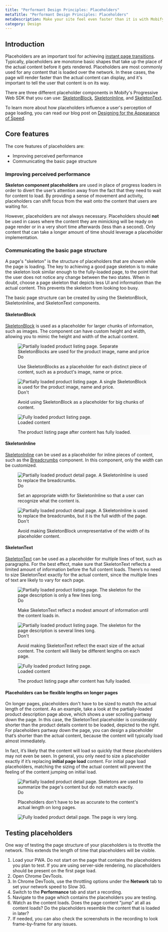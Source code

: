 ```yaml
---
title: "Performant Design Principles: Placeholders"
metaTitle: "Performant Design Principles: Placeholders"
metaDescription: Make your site feel even faster than it is with Mobify's Skeleton component placeholders.
category: Design
---
```


## Introduction

Placeholders are an important tool for achieving [instant page transitions](../guides/instant-page-transitions). Typically, placeholders are monotone basic shapes that take up the place of the actual content before it gets rendered. Placeholders are most commonly used for any content that is loaded over the network. In these cases, the page will render faster than the actual content can display, and it's important to tell the user that content is on its way.

There are three different placeholder components in Mobify's Progressive Web SDK that you can use: [SkeletonBlock](../../../apis-and-sdks/component-library/components/SkeletonBlock), [SkeletonInline](../../../apis-and-sdks/component-library/components/SkeletonInline), and [SkeletonText](../../../apis-and-sdks/component-library/components/SkeletonText).

To learn more about how placeholders influence a user's perception of page loading, you can read our blog post on [Designing for the Appearance of Speed](https://www.mobify.com/insights/designing-appearance-speed/).

## Core features

The core features of placeholders are:

-   Improving perceived performance
-   Communicating the basic page structure

### Improving perceived performance

**Skeleton component placeholders** are used in place of progress loaders in order to divert the user’s attention away from the fact that they need to wait for content to load. By providing a sense of movement and activity, placeholders can shift focus from the wait onto the content that users are waiting for.

However, placeholders are not always necessary. Placeholders should **not** be used in cases where the content they are mimicking will be ready on page render or in a very short time afterwards (less than a second). Only content that can take a longer amount of time should leverage a placeholder implementation.

### Communicating the basic page structure

A page's "skeleton" is the structure of placeholders that are shown while the page is loading. The key to achieving a good page skeleton is to make the skeleton look similar enough to the fully-loaded page, to the point that the user does not notice any change between the two states. When in doubt, choose a page skeleton that depicts less UI and information than the actual content. This prevents the skeleton from looking too busy.

The basic page structure can be created by using the SkeletonBlock, SkeletonInline, and SkeletonText components.

#### SkeletonBlock

[SkeletonBlock](../../../apis-and-sdks/component-library/components/SkeletonBlock) is used as a placeholder for larger chunks of information, such as images. The component can have custom height and width, allowing you to mimic the height and width of the actual content.

<figure class="u-flexbox u-flexbox-gutters u-align-top u-justify-between" style="background-color: #fafafa;">
    <div class="u-flex u-width-full">
        <img src="skeleton-block-do.png" alt="Partially loaded product listing page. Separate SkeletonBlocks are used for the product image, name and price" />
        <div class="u-text-bold">Do</div>
        <p class="u-text-size-smaller">
            Use SkeletonBlocks as a placeholder for each distinct piece of content, such as a product's image, name or price.
        </p>
    </div>
    <div class="u-flex u-width-full">
        <img src="skeleton-block-dont.png" alt="Partially loaded product listing page. A single SkeletonBlock is used for the product image, name and price." />
        <div class="u-text-bold">Don't</div>
        <p class="u-text-size-smaller">
            Avoid using SkeletonBlock as a placeholder for big chunks of content.
        </p>
    </div>
    <div class="u-flex u-width-full">
        <img src="skeleton-block-loaded.png" alt="Fully loaded product listing page." />
        <div class="u-text-bold">Loaded content</div>
        <p class="u-text-size-smaller">
            The product listing page after content has fully loaded.
        </p>
    </div>
</figure>

#### SkeletonInline

[SkeletonInline](../../../apis-and-sdks/component-library/components/SkeletonInline) can be used as a placeholder for inline pieces of content, such as the [Breadcrumbs](../../../apis-and-sdks/component-library/components/Breadcrumbs) component. In this component, only the _width_ can be customized.

<figure class="u-flexbox u-flexbox-gutters u-align-top u-justify-between" style="background-color: #fafafa;">
    <div class="u-flex u-width-full">
        <img src="skeleton-inline-do.png" alt="Partially loaded product detail page. A SkeletonInline is used to replace the breadcrumbs." />
        <div class="u-text-bold">Do</div>
        <p class="u-text-size-smaller">
            Set an appropriate width for SkeletonInline so that a user can recognize what the content is.
        </p>
    </div>
    <div class="u-flex u-width-full">
        <img src="skeleton-inline-dont.png" alt="Partially loaded product detail page. A SkeletonInline is used to replace the breadcrumbs, but it is the full width of the page." />
        <div class="u-text-bold">Don't</div>
        <p class="u-text-size-smaller">
            Avoid making SkeletonBlock unrepresentative of the width of its placeholder content.
        </p>
    </div>
</figure>

#### SkeletonText

[SkeletonText](../../../apis-and-sdks/component-library/components/SkeletonText) can be used as a placeholder for multiple lines of text, such as paragraphs. For the best effect, make sure that SkeletonText reflects a limited amount of information before the full content loads. There’s no need to size SkeletonText exactly for the actual content, since the multiple lines of text are likely to vary for each page.

<figure class="u-flexbox u-flexbox-gutters u-align-top u-justify-between" style="background-color: #fafafa;">
    <div class="u-flex u-width-full">
        <img src="skeleton-text-do.png" alt="Partially loaded product listing page. The skeleton for the page description is only a few lines long." />
        <div class="u-text-bold">Do</div>
        <p class="u-text-size-smaller">
            Make SkeletonText reflect a modest amount of information until the content loads in.
        </p>
    </div>
    <div class="u-flex u-width-full">
        <img src="skeleton-text-dont.png" alt="Partially loaded product listing page. The skeleton for the page description is several lines long." />
        <div class="u-text-bold">Don't</div>
        <p class="u-text-size-smaller">
            Avoid making SkeletonText reflect the exact size of the actual content. The content will likely be different lengths on each page.
        </p>
    </div>
    <div class="u-flex u-width-full">
        <img src="skeleton-text-loaded.png" alt="Fully loaded product listing page." />
        <div class="u-text-bold">Loaded content</div>
        <p class="u-text-size-smaller">
            The product listing page after content has fully loaded.
        </p>
    </div>
</figure>

#### Placeholders can be flexible lengths on longer pages

On longer pages, placeholders don't have to be sized to match the actual length of the content. As an example, take a look at the partially-loaded product description page above, which shows a user scrolling partway down the page. In this case, the SkeletonText placeholder is considerably shorter than the product details content to be loaded, depicted to the right. For placeholders partway down the page, you can design a placeholder that’s shorter than the actual content, because the content will typically load almost immediately.

In fact, it’s likely that the content will load so quickly that these placeholders may not even be seen. In general, you only need to size a placeholder exactly if it’s replacing **initial page load** content. For initial page load placeholders, matching the sizing of the actual content will prevent the feeling of the content jumping on initial load.

<figure class="u-flexbox u-flexbox-gutters u-align-top u-justify-between" style="background-color: #fafafa;">
    <div class="u-flex u-width-full">
        <img src="skeleton-length-do.png" alt="Partially loaded product detail page. Skeletons are used to summarize the page's content but do not match exactly." />
        <div class="u-text-bold">Do</div>
        <p class="u-text-size-smaller">
            Placeholders don't have to be as accurate to the content's actual length on long pages.
        </p>
    </div>
    <div class="u-flex u-width-full">
        <img src="skeleton-length-example.png" alt="Fully loaded product detail page. The page is very long." />
    </div>
</figure>

## Testing placeholders

One way of testing the page structure of your placeholders is to throttle the network. This extends the length of time that placeholders will be visible.

1. Load your PWA. Do not start on the page that contains the placeholders you plan to test. If you are using server-side rendering, no placeholders should be present on the first page load.
2. Open Chrome DevTools.
3. In Chrome DevTools, use the throttling options under the **Network** tab to set your network speed to Slow 3G.
4. Switch to the **Performance** tab and start a recording.
5. Navigate to the page which contains the placeholders you are testing.
6. Watch as the content loads. Does the page content "jump" at all as content loads? Do the placeholders resemble the content that is loaded in later?
7. If needed, you can also check the screenshots in the recording to look frame-by-frame for any issues.
